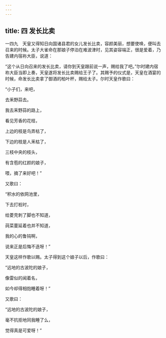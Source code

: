 ```yaml
---
---
---
```

title: 四 发长比卖
---




一四九　天皇又得知日向国诸县君的女儿发长比卖，容颜美丽，想要使唤，便叫去召来的时候。太子大雀命在那娘子停泊在难波津时，见其姿容端正，很是爱着，乃告建内宿祢大臣，说道：

“这个从日向召来的发长比卖，请你到天皇跟前说一声，赐给我了吧。”尔时建内宿祢大臣当即上奏，天皇遂将发长比卖赐给王子了。其赐予的仪式是，天皇在酒宴的时候，命发长比卖拿了御酒的柏叶杯，赐给太子。尔时天皇作歌曰：

“小子们，来吧，

去釆野蒜去。

我去釆野蒜的路上，

看见芳香的花桔，

上边的枝是鸟弄枯了，

下边的枝是人釆枯了，

三枝中央的枝头，

有含苞的红颜的娘子，

喂，摘了来好吧！”

又歌曰：

“积水的依网池里，

下去打桩时，

给菱壳刺了脚也不知道，

莼菜蔓延着也并不知道，

我的心的鲁钝啊，

说来正是后悔不迭呀！”

天皇这样作歌以赐。太子得到这个娘子以后，作歌曰：

“远地的古波陀的娘子，

像雷似的闻着名，

如今却得相抱睡着呀！”

又歌曰：

“远地的古波陀的娘子，

毫不抗拒地同我睡了么，

觉得真是可爱呀！”